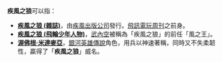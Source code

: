 '''疾風之狼'''可以指：

*'''[[疾風之狼_(雜誌)|疾風之狼 (雜誌)]]'''，由[[疾風出版公司|疾風出版公司]]發行。[[飛訊電玩周刊|飛訊電玩周刊]]之前身。
*'''[[飛輪少年|疾風之狼 (飛輪少年人物)]]'''，[[武內空|武內空]]被稱為「疾風之狼」的前任「風之王」。
*'''[[渥佛根·米達麥亞|渥佛根·米達麥亞]]'''，[[銀河英雄傳說|銀河英雄傳說]]角色，用兵以神速著稱，同時又不失柔韌性，贏得了「'''疾風之狼'''」威名。 

{{disambig|Cat=四字作品消歧義}}